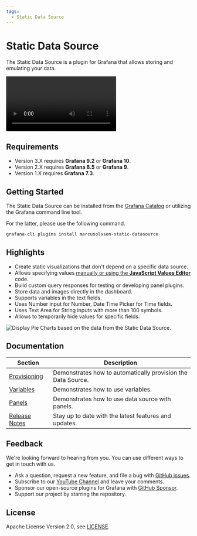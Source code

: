```yaml
---
tags:
  - Static Data Source
---
```



# Static Data Source

The Static Data Source is a plugin for Grafana that allows storing and emulating your data.

<Video
  src="https://www.youtube.com/embed/QOV8ECOUjWs"
  title="Tutorial and examples how to mimic any data source."
/>

## Requirements

- Version 3.X requires **Grafana 9.2** or **Grafana 10**.
- Version 2.X requires **Grafana 8.5** or **Grafana 9**.
- Version 1.X requires **Grafana 7.3**.

## Getting Started

The Static Data Source can be installed from the [Grafana Catalog](https://grafana.com/grafana/plugins/marcusolsson-static-datasource/) or utilizing the Grafana command line tool.

For the latter, please use the following command.

```bash
grafana-cli plugins install marcusolsson-static-datasource
```

## Highlights

- Create static visualizations that don't depend on a specific data source.
- Allows specifying values [manually or using the **JavaScript Values Editor**](/plugins/volkovlabs-static-datasource/panels/business-charts/) code.
- Build custom query responses for testing or developing panel plugins.
- Store data and images directly in the dashboard.
- Supports variables in the text fields.
- Uses Number input for Number, Date Time Picker for Time fields.
- Uses Text Area for String inputs with more than 100 symbols.
- Allows to temporarily hide values for specific fields.

<Image
  title="Display Pie Charts based on the data from the Static Data Source."
  src="/img/plugins/volkovlabs-static-datasource/dashboard.png"
/>

## Documentation

| Section                      | Description                                                  |
| ---------------------------- | ------------------------------------------------------------ |
| [Provisioning](provisioning) | Demonstrates how to automatically provision the Data Source. |
| [Variables](variables)       | Demonstrates how to use variables.                           |
| [Panels](panels)             | Demonstrates how to use data source with panels.             |
| [Release Notes](release)     | Stay up to date with the latest features and updates.        |

## Feedback

We're looking forward to hearing from you. You can use different ways to get in touch with us.

- Ask a question, request a new feature, and file a bug with [GitHub issues](https://github.com/volkovlabs/volkovlabs-static-datasource/issues).
- Subscribe to our [YouTube Channel](https://www.youtube.com/@volkovlabs) and leave your comments.
- Sponsor our open-source plugins for Grafana with [GitHub Sponsor](https://github.com/sponsors/VolkovLabs).
- Support our project by starring the repository.

## License

Apache License Version 2.0, see [LICENSE](https://github.com/volkovlabs/volkovlabs-static-datasource/blob/main/LICENSE).
